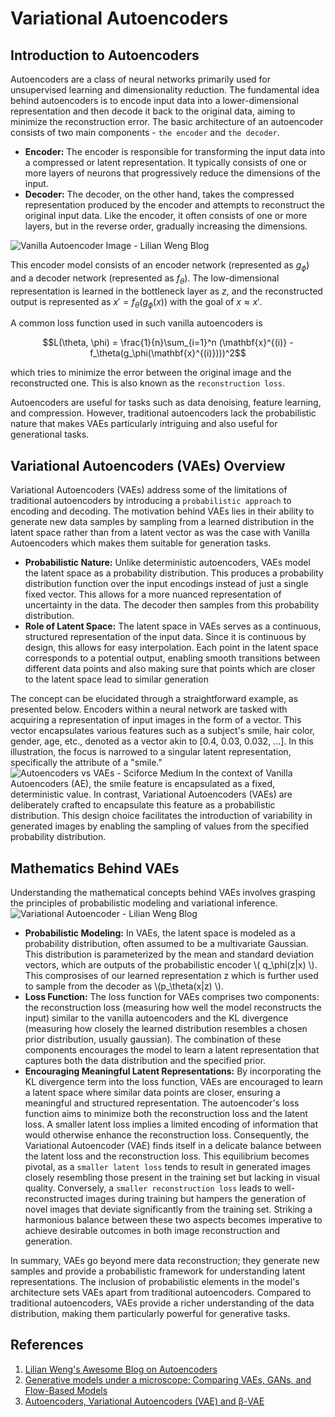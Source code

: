 # Variational Autoencoders

## Introduction to Autoencoders
Autoencoders are a class of neural networks primarily used for unsupervised learning and dimensionality reduction. The fundamental idea behind autoencoders is to encode input data into a lower-dimensional representation and then decode it back to the original data, aiming to minimize the reconstruction error. The basic architecture of an autoencoder consists of two main components - `the encoder` and `the decoder`.
* **Encoder:** The encoder is responsible for transforming the input data into a compressed or latent representation. It typically consists of one or more layers of neurons that progressively reduce the dimensions of the input.
* **Decoder:** The decoder, on the other hand, takes the compressed representation produced by the encoder and attempts to reconstruct the original input data. Like the encoder, it often consists of one or more layers, but in the reverse order, gradually increasing the dimensions.

![Vanilla Autoencoder Image - Lilian Weng Blog](https://huggingface.co/datasets/hf-vision/course-assets/resolve/main/generative_models/autoencoder.png)

This encoder model consists of an encoder network (represented as $g_\phi$) and a decoder network (represented as $f_\theta$). The low-dimensional representation is learned in the bottleneck layer as $z$, and the reconstructed output is represented as $x' = f_\theta(g_\phi(x))$ with the goal of $x \approx x'$.

A common loss function used in such vanilla autoencoders is 

$$L(\theta, \phi) = \frac{1}{n}\sum_{i=1}^n (\mathbf{x}^{(i)} - f_\theta(g_\phi(\mathbf{x}^{(i)})))^2$$ 

which tries to minimize the error between the original image and the reconstructed one. This is also known as the `reconstruction loss`.


Autoencoders are useful for tasks such as data denoising, feature learning, and compression. However, traditional autoencoders lack the probabilistic nature that makes VAEs particularly intriguing and also useful for generational tasks.

## Variational Autoencoders (VAEs) Overview
Variational Autoencoders (VAEs) address some of the limitations of traditional autoencoders by introducing a `probabilistic approach` to encoding and decoding. The motivation behind VAEs lies in their ability to generate new data samples by sampling from a learned distribution in the latent space rather than from a latent vector as was the case with Vanilla Autoencoders which makes them suitable for generation tasks.
* **Probabilistic Nature:** Unlike deterministic autoencoders, VAEs model the latent space as a probability distribution. This produces a probability distribution function over the input encodings instead of just a single fixed vector. This allows for a more nuanced representation of uncertainty in the data. The decoder then samples from this probability distribution.
* **Role of Latent Space:** The latent space in VAEs serves as a continuous, structured representation of the input data. Since it is continuous by design, this allows for easy interpolation. Each point in the latent space corresponds to a potential output, enabling smooth transitions between different data points and also making sure that points which are closer to the latent space lead to similar generation

The concept can be elucidated through a straightforward example, as presented below. Encoders within a neural network are tasked with acquiring a representation of input images in the form of a vector. This vector encapsulates various features such as a subject's smile, hair color, gender, age, etc., denoted as a vector akin to [0.4, 0.03, 0.032, ...]. In this illustration, the focus is narrowed to a singular latent representation, specifically the attribute of a "smile."
![Autoencoders vs VAEs - Sciforce Medium](https://huggingface.co/datasets/hf-vision/course-assets/resolve/main/generative_models/comparison.png)
In the context of Vanilla Autoencoders (AE), the smile feature is encapsulated as a fixed, deterministic value. In contrast, Variational Autoencoders (VAEs) are deliberately crafted to encapsulate this feature as a probabilistic distribution. This design choice facilitates the introduction of variability in generated images by enabling the sampling of values from the specified probability distribution.

## Mathematics Behind VAEs
Understanding the mathematical concepts behind VAEs involves grasping the principles of probabilistic modeling and variational inference.
![Variational Autoencoder - Lilian Weng Blog](https://huggingface.co/datasets/hf-vision/course-assets/resolve/main/generative_models/vae.png)
* **Probabilistic Modeling:** In VAEs, the latent space is modeled as a probability distribution, often assumed to be a multivariate Gaussian. This distribution is parameterized by the mean and standard deviation vectors, which are outputs of the probabilistic encoder  \\( q_\phi(z|x) \\). This comprosises of our learned representation z which is further used to sample from the decoder as \\(p_\theta(x|z) \\).
* **Loss Function:** The loss function for VAEs comprises two components: the reconstruction loss (measuring how well the model reconstructs the input) similar to the vanilla autoencoders and the KL divergence (measuring how closely the learned distribution resembles a chosen prior distribution, usually gaussian). The combination of these components encourages the model to learn a latent representation that captures both the data distribution and the specified prior.
* **Encouraging Meaningful Latent Representations:** By incorporating the KL divergence term into the loss function, VAEs are encouraged to learn a latent space where similar data points are closer, ensuring a meaningful and structured representation. The autoencoder's loss function aims to minimize both the reconstruction loss and the latent loss. A smaller latent loss implies a limited encoding of information that would otherwise enhance the reconstruction loss. Consequently, the Variational Autoencoder (VAE) finds itself in a delicate balance between the latent loss and the reconstruction loss. This equilibrium becomes pivotal, as a `smaller latent loss` tends to result in generated images closely resembling those present in the training set but lacking in visual quality. Conversely, a `smaller reconstruction loss` leads to well-reconstructed images during training but hampers the generation of novel images that deviate significantly from the training set. Striking a harmonious balance between these two aspects becomes imperative to achieve desirable outcomes in both image reconstruction and generation.

In summary, VAEs go beyond mere data reconstruction; they generate new samples and provide a probabilistic framework for understanding latent representations. The inclusion of probabilistic elements in the model's architecture sets VAEs apart from traditional autoencoders. Compared to traditional autoencoders, VAEs provide a richer understanding of the data distribution, making them particularly powerful for generative tasks.

## References
1. [Lilian Weng's Awesome Blog on Autoencoders](https://lilianweng.github.io/posts/2018-08-12-vae/)
2. [Generative models under a microscope: Comparing VAEs, GANs, and Flow-Based Models](https://medium.com/sciforce/generative-models-under-a-microscope-comparing-vaes-gans-and-flow-based-models-344f20085d83)
3. [Autoencoders, Variational Autoencoders (VAE) and β-VAE](https://medium.com/@rushikesh.shende/autoencoders-variational-autoencoders-vae-and-%CE%B2-vae-ceba9998773d)

